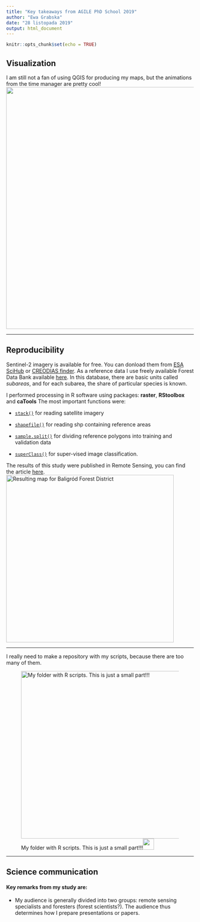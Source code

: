 ```yaml
---
title: "Key takeaways from AGILE PhD School 2019"
author: "Ewa Grabska"
date: "28 listopada 2019"
output: html_document
---
```


```r
knitr::opts_chunk$set(echo = TRUE)
```

## Visualization
I am still not a fan of using QGIS for producing my maps, but the animations from the time manager are pretty cool!
<center>
![](gif_Arctic.gif){width=650px}
</center>
***
## Reproducibility

Sentinel-2 imagery is available for free. You can donload them from [ESA SciHub](https://scihub.copernicus.eu/) or [CREODIAS finder](https://finder.creodias.eu/).
As a reference data I use freely available Forest Data Bank available [here](https://www.bdl.lasy.gov.pl/portal/udostepnianie-en).
In this database, there are basic units called _subareas_, and for each subarea, the share of particular species is known. 

I performed processing in R software using packages: **raster**, **RStoolbox** and **caTools**
The most important functions were:


* [`stack()`](https://www.rdocumentation.org/packages/raster/versions/3.0-7/topics/stack) for reading satellite imagery

* [`shapefile()`](https://www.rdocumentation.org/packages/raster/versions/3.0-7/topics/shapefile) for reading shp containing reference areas

* [`sample.split()`](https://www.rdocumentation.org/packages/caTools/versions/1.17.1/topics/sample.split) for dividing reference polygons into training and validation data

* [`superClass()`](https://www.rdocumentation.org/packages/RStoolbox/versions/0.2.6/topics/superClass) for super-vised image classification. 

The results of this study were published in Remote Sensing, you can find the article [here](https://www.mdpi.com/2072-4292/11/10/1197/htm).
![Resulting map for Baligród Forest District](graphical_abstract.jpg){width=450px}

***

I really need to make a repository with my scripts, because there are too many of them.

![My folder with R scripts. This is just a small part!!!![](72-512.png){width=30px}](scripts.png){width=450px}




***
## Science communication
#### Key remarks from my study are:

* My audience is generally divided into two groups: remote sensing specialists and foresters (forest scientists?). The audience thus determines how I prepare presentations or papers. 

